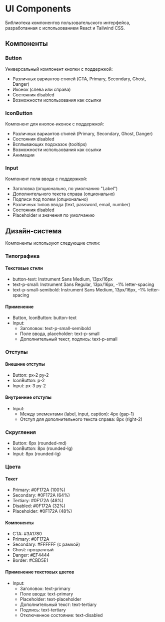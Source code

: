 
<Meta title="Introduction" />

# UI Components

Библиотека компонентов пользовательского интерфейса, разработанная с использованием React и Tailwind CSS.

## Компоненты

### Button
Универсальный компонент кнопки с поддержкой:
- Различных вариантов стилей (CTA, Primary, Secondary, Ghost, Danger)
- Иконок (слева или справа)
- Состояния disabled
- Возможности использования как ссылки

### IconButton
Компонент для кнопок-иконок с поддержкой:
- Различных вариантов стилей (Primary, Secondary, Ghost, Danger)
- Состояния disabled
- Всплывающих подсказок (tooltips)
- Возможности использования как ссылки
- Анимации

### Input
Компонент поля ввода с поддержкой:
- Заголовка (опционально, по умолчанию "Label")
- Дополнительного текста справа (опционально)
- Подписи под полем (опционально)
- Различных типов ввода (text, password, email, number)
- Состояния disabled
- Placeholder и значения по умолчанию

## Дизайн-система

Компоненты используют следующие стили:

### Типографика

#### Текстовые стили
- button-text: Instrument Sans Medium, 13px/16px
- text-p-small: Instrument Sans Regular, 13px/16px, -1% letter-spacing
- text-p-small-semibold: Instrument Sans Medium, 13px/16px, -1% letter-spacing

#### Применение
- Button, IconButton: button-text
- Input:
  - Заголовок: text-p-small-semibold
  - Поле ввода, placeholder: text-p-small
  - Дополнительный текст, подпись: text-p-small

### Отступы
#### Внешние отступы
- Button: px-2 py-2
- IconButton: p-2
- Input: px-3 py-2

#### Внутренние отступы
- Input: 
  - Между элементами (label, input, caption): 4px (gap-1)
  - Отступ для дополнительного текста справа: 8px (right-2)

### Скругления
- Button: 6px (rounded-md)
- IconButton: 8px (rounded-lg)
- Input: 8px (rounded-lg)

### Цвета

#### Текст
- Primary: #0F172A (100%)
- Secondary: #0F172A (64%)
- Tertiary: #0F172A (48%)
- Disabled: #0F172A (32%)
- Placeholder: #0F172A (48%)

#### Компоненты
- CTA: #3A1780
- Primary: #0F172A
- Secondary: #FFFFFF (с рамкой)
- Ghost: прозрачный
- Danger: #EF4444
- Border: #CBD5E1

#### Применение текстовых цветов
- Input:
  - Заголовок: text-primary
  - Поле ввода: text-primary
  - Placeholder: text-placeholder
  - Дополнительный текст: text-tertiary
  - Подпись: text-tertiary
  - Отключенное состояние: text-disabled 